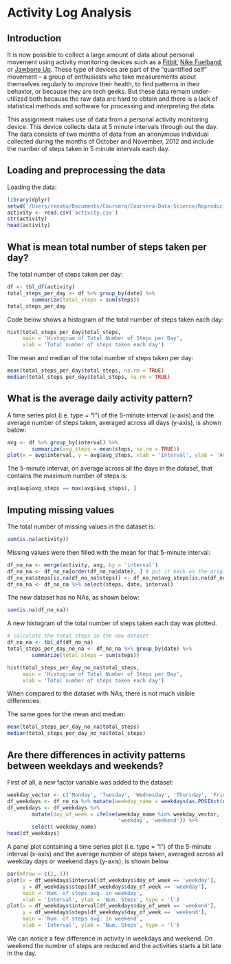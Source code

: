 # Activity Log Analysis

## Introduction

It is now possible to collect a large amount of data about personal movement using activity monitoring devices such as a [Fitbit](http://www.fitbit.com/), [Nike Fuelband](http://www.nike.com/us/en_us/c/nikeplus-fuelband), or [Jawbone Up](https://jawbone.com/up). These type of devices are part of the "quantified self" movement -- a group of enthusiasts who take measurements about themselves regularly to improve their health, to find patterns in their behavior, or because they are tech geeks. But these data remain under-utilized both because the raw data are hard to obtain and there is a lack of statistical methods and software for processing and interpreting the data.

This assignment makes use of data from a personal activity monitoring device. This device collects data at 5 minute intervals through out the day. The data consists of two months of data from an anonymous individual collected during the months of October and November, 2012 and include the number of steps taken in 5 minute intervals each day.

## Loading and preprocessing the data

Loading the data:

```r
library(dplyr)
setwd('/Users/renato/Documents/Coursera/Coursera-Data-Science/Reproducible Research/')
activity <- read.csv('activity.csv')
str(activity)
head(activity)
```

## What is mean total number of steps taken per day?

The total number of steps taken per day:

```r
df <- tbl_df(activity)
total_steps_per_day <- df %>% group_by(date) %>% 
        summarize(total_steps = sum(steps))
total_steps_per_day
```

Code below shows a histogram of the total number of steps taken each day:

```r
hist(total_steps_per_day$total_steps, 
     main = 'Histogram of Total Number of Steps per Day',
     xlab = 'Total number of steps taken each day')
```

The mean and median of the total number of steps taken per day:

```r
mean(total_steps_per_day$total_steps, na.rm = TRUE)
median(total_steps_per_day$total_steps, na.rm = TRUE)
```


## What is the average daily activity pattern?

A time series plot (i.e. type = "l") of the 5-minute interval (x-axis) and the average number of steps taken, averaged across all days (y-axis), is shown below:

```r
avg <- df %>% group_by(interval) %>%
        summarize(avg_steps = mean(steps, na.rm = TRUE))
plot(x = avg$interval, y = avg$avg_steps, xlab = 'Interval', ylab = 'Average steps per day', type = 'l')
```

The 5-minute interval, on average across all the days in the dataset, that contains the maximum number of steps is:

```r
avg[avg$avg_steps == max(avg$avg_steps), ]
```


## Imputing missing values

The total number of missing values in the dataset is:

```r
sum(is.na(activity))
```

Missing values were then filled with the mean for that 5-minute interval:

```r
df_no_na <- merge(activity, avg, by = 'interval')
df_no_na <- df_no_na[order(df_no_na$date), ] # put it back on the original order
df_no_na$steps[is.na(df_no_na$steps)] <- df_no_na$avg_steps[is.na(df_no_na$steps)] # fill in the NAs
df_no_na <- df_no_na %>% select(steps, date, interval)
```

The new dataset has no NAs, as shown below:

```r
sum(is.na(df_no_na))
```

A new histogram of the total number of steps taken each day was plotted.

```r
# calculate the total steps in the new dataset
df_no_na <- tbl_df(df_no_na)
total_steps_per_day_no_na <- df_no_na %>% group_by(date) %>% 
        summarize(total_steps = sum(steps))

hist(total_steps_per_day_no_na$total_steps, 
     main = 'Histogram of Total Number of Steps per Day',
     xlab = 'Total number of steps taken each day')
```

When compared to the dataset with NAs, there is not much visible differences.

The same goes for the mean and median:
```r
mean(total_steps_per_day_no_na$total_steps)
median(total_steps_per_day_no_na$total_steps)
```


## Are there differences in activity patterns between weekdays and weekends?

First of all, a new factor variable was added to the dataset:

```r
weekday_vector <- c('Monday', 'Tuesday', 'Wednesday', 'Thursday', 'Friday')
df_weekdays <- df_no_na %>% mutate(weekday_name = weekdays(as.POSIXct(date)))
df_weekdays <- df_weekdays %>% 
        mutate(day_of_week = ifelse(weekday_name %in% weekday_vector, 
                                    'weekday', 'weekend')) %>%
        select(-weekday_name)
head(df_weekdays)
```

A panel plot containing a time series plot (i.e. type = "l") of the 5-minute interval (x-axis) and the average number of steps taken, averaged across all weekday days or weekend days (y-axis), is shown below

```r
par(mfrow = c(2, 1))
plot(x = df_weekdays$interval[df_weekdays$day_of_week == 'weekday'],
     y = df_weekdays$steps[df_weekdays$day_of_week == 'weekday'],
     main = 'Num. of steps avg. in weekday',
     xlab = 'Interval', ylab = 'Num. Steps', type = 'l')
plot(x = df_weekdays$interval[df_weekdays$day_of_week == 'weekend'], 
     y = df_weekdays$steps[df_weekdays$day_of_week == 'weekend'],
     main = 'Num. of steps avg. in weekend',
     xlab = 'Interval', ylab = 'Num. Steps', type = 'l')
```

We can notice a few difference in activity in weekdays and weekend. On weekend the number of steps are reduced and the activities starts a bit late in the day.